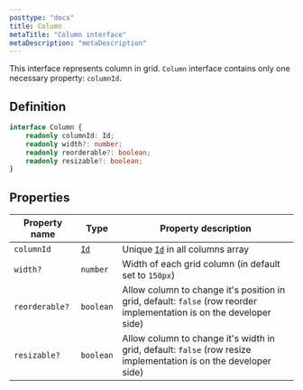 ```yaml
---
posttype: "docs"
title: Column
metaTitle: "Column interface"
metaDescription: "metaDescription"
---
```


This interface represents column in grid. `Column` interface contains only one necessary property: `columnId`.

## Definition

```ts
interface Column {
    readonly columnId: Id;
    readonly width?: number;
    readonly reorderable?: boolean;
    readonly resizable?: boolean;
}
```

## Properties

| Property name     | Type                                          | Property description | 
| ------------      | -------------                                 | -------------------- |
| `columnId`        | [`Id`](/docs/3.0/7-api/1-types/4-id/)         | Unique [`Id`](/docs/3.0/7-api/1-types/4-id/) in all columns array | 
| `width?`          | `number`                                      | Width of each grid column (in default set to `150px`) | 
| `reorderable?`    | `boolean`                                     | Allow column to change it's position in grid, default: `false` (row reorder implementation is on the developer side)  | 
| `resizable?`      | `boolean`                                     | Allow column to change it's width in grid, default: `false` (row resize implementation is on the developer side)  | 